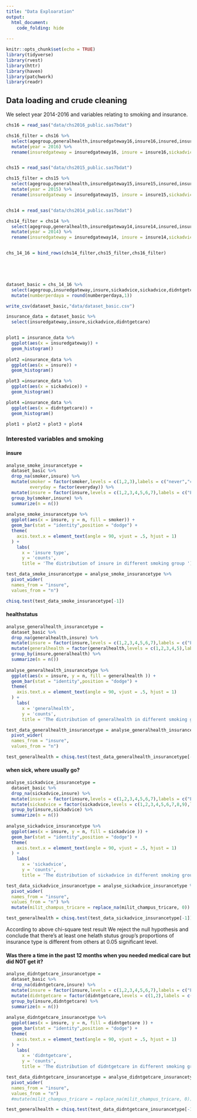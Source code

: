 ```yaml
---
title: "Data Exploaration"
output: 
  html_document:
    code_folding: hide
  
---
```


```r
knitr::opts_chunk$set(echo = TRUE)
library(tidyverse)
library(rvest)
library(httr)
library(haven)
library(patchwork)
library(readr)
```


## Data loading and crude cleaning

We select year 2014-2016 and variables relating to smoking and insurance. 

```r

chs16 = read_sas("data/chs2016_public.sas7bdat")

chs16_filter = chs16 %>% 
  select(agegroup,generalhealth,insuredgateway16,insure16,insured,insure5,sickadvice16,sickplace,didntgetcare16,smoker,everyday,numberperdaya,cost20cigarettes,imputed_povertygroup,fluvaccineshot) %>% 
  mutate(year = 2016) %>% 
  rename(insuredgateway = insuredgateway16, insure = insure16,sickadvice = sickadvice16,didntgetcare = didntgetcare16)


chs15 = read_sas("data/chs2015_public.sas7bdat")

chs15_filter = chs15 %>% 
  select(agegroup,generalhealth,insuredgateway15,insure15,insured,insure5,sickadvice15,sickplace,didntgetcare15,smoker,everyday,numberperdaya,cost20cigarettes,imputed_povertygroup,fluvaccineshot) %>% 
  mutate(year = 2015) %>% 
  rename(insuredgateway = insuredgateway15, insure = insure15,sickadvice = sickadvice15,didntgetcare = didntgetcare15)


chs14 = read_sas("data/chs2014_public.sas7bdat")

chs14_filter = chs14 %>% 
  select(agegroup,generalhealth,insuredgateway14,insure14,insured,insure5,sickadvice14,sickplace,didntgetcare14,smoker,everyday,numberperdaya,cost20cigarettes,imputed_povertygroup,fluvaccineshot) %>% 
  mutate(year = 2014) %>% 
  rename(insuredgateway = insuredgateway14, insure = insure14,sickadvice = sickadvice14,didntgetcare = didntgetcare14)


chs_14_16 = bind_rows(chs14_filter,chs15_filter,chs16_filter)
  





```


```r
dataset_basic = chs_14_16 %>% 
  select(agegroup,insuredgateway,insure,sickadvice,sickadvice,didntgetcare,smoker,everyday,numberperdaya,cost20cigarettes,generalhealth,fluvaccineshot,imputed_povertygroup) %>% 
  mutate(numberperdaya = round(numberperdaya,1))

write_csv(dataset_basic,"data/dataset_basic.csv")

```


```r
insurance_data = dataset_basic %>% 
  select(insuredgateway,insure,sickadvice,didntgetcare)


plot1 = insurance_data %>% 
  ggplot(aes(x = insuredgateway)) +
  geom_histogram() 
 
plot2 =insurance_data %>% 
  ggplot(aes(x = insure)) +
  geom_histogram()  

plot3 =insurance_data %>% 
  ggplot(aes(x = sickadvice)) +
  geom_histogram() 

plot4 =insurance_data %>% 
  ggplot(aes(x = didntgetcare)) +
  geom_histogram() 

plot1 + plot2 + plot3 + plot4
```




### Interested variables and smoking {.tabset}

#### insure

```r
analyse_smoke_insurancetype = 
  dataset_basic %>%
  drop_na(smoker,insure) %>% 
  mutate(smoker = factor(smoker,levels = c(1,2,3),labels = c("never","current","former")),
         everyday = factor(everyday)) %>% 
  mutate(insure = factor(insure,levels = c(1,2,3,4,5,6,7),labels = c("Employer","Self-purchase","Medicare", "Medicaid/Family Health+", "Milit/CHAMPUS/Tricare", "COBRA/Other", "Uninsured"))) %>% 
  group_by(smoker,insure) %>% 
  summarize(n = n())
  
analyse_smoke_insurancetype %>% 
  ggplot(aes(x = insure, y = n, fill = smoker)) + 
  geom_bar(stat = "identity",position = "dodge") +
  theme(
    axis.text.x = element_text(angle = 90, vjust = .5, hjust = 1)
  ) +
    labs(
      x = 'insure type',
      y = 'counts',
      title = 'The distribution of insure in different smoking group ')
```

```r
test_data_smoke_insurancetype = analyse_smoke_insurancetype %>% 
  pivot_wider(
  names_from = "insure", 
  values_from = "n")
```

```r
chisq.test(test_data_smoke_insurancetype[-1])

```

#### healthstatus

```r
analyse_generalhealth_insurancetype = 
  dataset_basic %>%
  drop_na(generalhealth,insure) %>% 
  mutate(insure = factor(insure,levels = c(1,2,3,4,5,6,7),labels = c("Employer","Self-purchase","Medicare", "Medicaid/Family Health+", "Milit/CHAMPUS/Tricare", "COBRA/Other", "Uninsured")))%>% 
  mutate(generalhealth = factor(generalhealth,levels = c(1,2,3,4,5),labels = c("Excellent","Very good","Good", "Fair", "Poor"))) %>% 
  group_by(insure,generalhealth) %>% 
  summarize(n = n())
  
analyse_generalhealth_insurancetype %>% 
  ggplot(aes(x = insure, y = n, fill = generalhealth )) + 
  geom_bar(stat = "identity",position = "dodge") +
  theme(
    axis.text.x = element_text(angle = 90, vjust = .5, hjust = 1)
  ) +
    labs(
      x = 'generalhealth',
      y = 'counts',
      title = 'The distribution of generalhealth in different smoking group ')
```

```r
test_data_generalhealth_insurancetype = analyse_generalhealth_insurancetype %>% 
  pivot_wider(
  names_from = "insure", 
  values_from = "n")
```

```r
test_generalhealth = chisq.test(test_data_generalhealth_insurancetype[-1])

```

#### when sick, where usually go?

```r
analyse_sickadvice_insurancetype = 
  dataset_basic %>%
  drop_na(sickadvice,insure) %>% 
  mutate(insure = factor(insure,levels = c(1,2,3,4,5,6,7),labels = c("Employer","Self-purchase","Medicare", "Medicaid_Family Health", "milit_champus_tricare", "COBRA_Other", "uninsured")))%>% 
  mutate(sickadvice = factor(sickadvice,levels = c(1,2,3,4,5,6,7,8,9),labels = c("private_doctor","non-retail_clinic","urgent_care_center", "hospital_ed", "retail_clinic", "alternative_health_care_provider","family_friend_self_resources","other","no_usual_place"))) %>% 
  group_by(insure,sickadvice) %>% 
  summarize(n = n())
  
analyse_sickadvice_insurancetype %>% 
  ggplot(aes(x = insure, y = n, fill = sickadvice )) + 
  geom_bar(stat = "identity",position = "dodge") +
  theme(
    axis.text.x = element_text(angle = 90, vjust = .5, hjust = 1)
  ) +
    labs(
      x = 'sickadvice',
      y = 'counts',
      title = 'The distribution of sickadvice in different smoking group ')
```

```r
test_data_sickadvice_insurancetype = analyse_sickadvice_insurancetype %>% 
  pivot_wider(
  names_from = "insure", 
  values_from = "n") %>% 
  mutate(milit_champus_tricare = replace_na(milit_champus_tricare, 0))
```

```r
test_generalhealth = chisq.test(test_data_sickadvice_insurancetype[-1])

```
According to above chi-square test result We reject the null hypothesis and conclude that there’s at least one helath stutus group’s proportions of insurance type is different from others at 0.05 significant level.


#### Was there a time in the past 12 months when you needed medical care but did NOT get it?

```r
analyse_didntgetcare_insurancetype = 
  dataset_basic %>%
  drop_na(didntgetcare,insure) %>% 
  mutate(insure = factor(insure,levels = c(1,2,3,4,5,6,7),labels = c("Employer","Self-purchase","Medicare", "Medicaid_Family Health", "milit_champus_tricare", "COBRA_Other", "uninsured")))%>% 
  mutate(didntgetcare = factor(didntgetcare,levels = c(1,2),labels = c("Yes","No"))) %>% 
  group_by(insure,didntgetcare) %>% 
  summarize(n = n())
  
analyse_didntgetcare_insurancetype %>% 
  ggplot(aes(x = insure, y = n, fill = didntgetcare )) + 
  geom_bar(stat = "identity",position = "dodge") +
  theme(
    axis.text.x = element_text(angle = 90, vjust = .5, hjust = 1)
  ) +
    labs(
      x = 'didntgetcare',
      y = 'counts',
      title = 'The distribution of didntgetcare in different smoking group ')
```

```r
test_data_didntgetcare_insurancetype = analyse_didntgetcare_insurancetype %>% 
  pivot_wider(
  names_from = "insure", 
  values_from = "n") 
  #mutate(milit_champus_tricare = replace_na(milit_champus_tricare, 0))
```

```r
test_generalhealth = chisq.test(test_data_didntgetcare_insurancetype[-1])

```